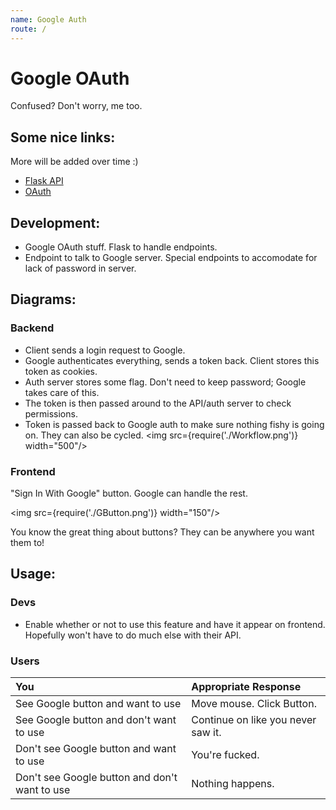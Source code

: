 ```yaml
---
name: Google Auth
route: /
---
```


# Google OAuth

Confused? Don't worry, me too.

## Some nice links:
More will be added over time :)

* [Flask API](https://www.flaskapi.org/#example)
* [OAuth](https://developers.google.com/identity/protocols/OAuth2)

## Development:
* Google OAuth stuff. Flask to handle endpoints.
* Endpoint to talk to Google server. Special endpoints to accomodate for lack of password in server.

## Diagrams:
### Backend
* Client sends a login request to Google.
* Google authenticates everything, sends a token back. Client stores this token as cookies.
* Auth server stores some flag. Don't need to keep password; Google takes care of this.
* The token is then passed around to the API/auth server to check permissions.
* Token is passed back to Google auth to make sure nothing fishy is going on. They can also be cycled.
<img src={require('./Workflow.png')} width="500"/>

### Frontend
"Sign In With Google" button. Google can handle the rest. 

<img src={require('./GButton.png')} width="150"/>

You know the great thing about buttons? They can be anywhere you want them to!

## Usage:
### Devs
* Enable whether or not to use this feature and have it appear on frontend. 
Hopefully won't have to do much else with their API.
### Users
| You | Appropriate Response |
| :--- | :--- |
| See Google button and want to use | Move mouse. Click Button. |
| See Google button and don't want to use | Continue on like you never saw it. |
| Don't see Google button and want to use | You're fucked. |
| Don't see Google button and don't want to use | Nothing happens. |